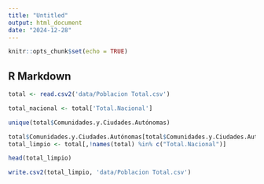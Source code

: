 ```yaml
---
title: "Untitled"
output: html_document
date: "2024-12-28"
---
```


```r
knitr::opts_chunk$set(echo = TRUE)
```

## R Markdown

```r
total <- read.csv2('data/Poblacion Total.csv')
```

```r
total_nacional <- total['Total.Nacional']
```

```r
unique(total$Comunidades.y.Ciudades.Autónomas)
```

```r
total$Comunidades.y.Ciudades.Autónomas[total$Comunidades.y.Ciudades.Autónomas == ""] <- "Total Nacional"
total_limpio <- total[,!names(total) %in% c("Total.Nacional")]
```

```r
head(total_limpio)
```

```r
write.csv2(total_limpio, 'data/Poblacion Total.csv')
```

